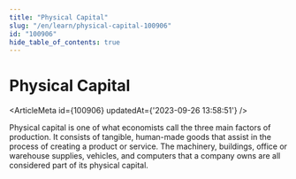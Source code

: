 ```yaml
---
title: "Physical Capital"
slug: "/en/learn/physical-capital-100906"
id: "100906"
hide_table_of_contents: true
---
```



# Physical Capital

<ArticleMeta id={100906} updatedAt={'2023-09-26 13:58:51'} />
<div className='border-solid border-b border-t-0 my-4 border-[var(--ifm-color-gray-300)]' />

Physical capital is one of what economists call the three main factors of production. It consists of tangible, human-made goods that assist in the process of creating a product or service. The machinery, buildings, office or warehouse supplies, vehicles, and computers that a company owns are all considered part of its physical capital.
